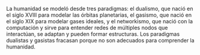 La humanidad se modeló desde tres paradigmas: el dualismo, que nació en el siglo XVIII para modelar las órbitas planetarias, el gasismo, que nació en el siglo XIX para modelar gases ideales, y el networkismo, que nació con la computación y sirve para entender redes de múltiples nodos que interactúan, se adaptan y pueden formar estructuras. Los paradigmas dualistas y gasistas fracasan porque no son adecuados para comprender la humanidad.
